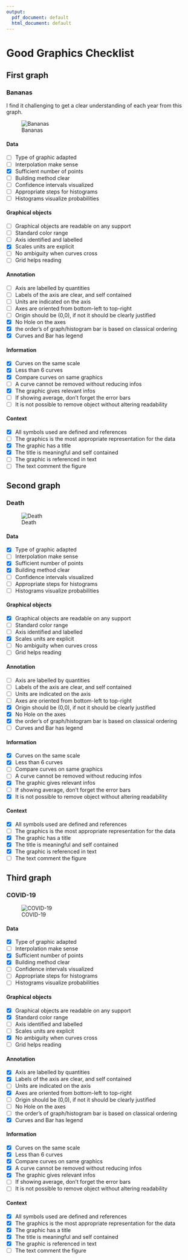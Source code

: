 ```yaml
---
output:
  pdf_document: default
  html_document: default
---
```


# Good Graphics Checklist

## First graph

### Bananas

I find it challenging to get a clear understanding of each year from this graph.

![Bananas](bananas.png)

#### Data

-   [ ] Type of graphic adapted
-   [ ] Interpolation make sense
-   [x] Sufficient number of points
-   [ ] Building method clear
-   [ ] Confidence intervals visualized
-   [ ] Appropriate steps for histograms
-   [ ] Histograms visualize probabilities

#### Graphical objects

-   [ ] Graphical objects are readable on any support
-   [ ] Standard color range
-   [ ] Axis identified and labelled
-   [x] Scales units are explicit
-   [ ] No ambiguity when curves cross
-   [ ] Grid helps reading

#### Annotation

-   [ ] Axis are labelled by quantities
-   [ ] Labels of the axis are clear, and self contained
-   [ ] Units are indicated on the axis
-   [ ] Axes are oriented from bottom-left to top-right
-   [ ] Origin should be (0,0), if not it should be clearly justified
-   [x] No Hole on the axes
-   [x] the order's of graph/histogram bar is based on classical ordering
-   [x] Curves and Bar has legend

#### Information

-   [x] Curves on the same scale
-   [x] Less than 6 curves
-   [x] Compare curves on same graphics
-   [ ] A curve cannot be removed without reducing infos
-   [x] The graphic gives relevant infos
-   [ ] If showing average, don't forget the error bars
-   [ ] It is not possible to remove object without altering readability

#### Context

-   [x] All symbols used are defined and references
-   [ ] The graphics is the most appropriate representation for the data
-   [x] The graphic has a title
-   [x] The title is meaningful and self contained
-   [ ] The graphic is referenced in text
-   [ ] The text comment the figure

## Second graph

### Death

![Death](gun-death.png)

#### Data

-   [x] Type of graphic adapted
-   [ ] Interpolation make sense
-   [x] Sufficient number of points
-   [x] Building method clear
-   [ ] Confidence intervals visualized
-   [ ] Appropriate steps for histograms
-   [ ] Histograms visualize probabilities

#### Graphical objects

-   [x] Graphical objects are readable on any support
-   [ ] Standard color range
-   [ ] Axis identified and labelled
-   [x] Scales units are explicit
-   [ ] No ambiguity when curves cross
-   [ ] Grid helps reading

#### Annotation

-   [ ] Axis are labelled by quantities
-   [ ] Labels of the axis are clear, and self contained
-   [ ] Units are indicated on the axis
-   [ ] Axes are oriented from bottom-left to top-right
-   [x] Origin should be (0,0), if not it should be clearly justified
-   [x] No Hole on the axes
-   [x] the order's of graph/histogram bar is based on classical ordering
-   [ ] Curves and Bar has legend

#### Information

-   [x] Curves on the same scale
-   [x] Less than 6 curves
-   [ ] Compare curves on same graphics
-   [ ] A curve cannot be removed without reducing infos
-   [x] The graphic gives relevant infos
-   [ ] If showing average, don't forget the error bars
-   [x] It is not possible to remove object without altering readability

#### Context

-   [x] All symbols used are defined and references
-   [ ] The graphics is the most appropriate representation for the data
-   [x] The graphic has a title
-   [x] The title is meaningful and self contained
-   [x] The graphic is referenced in text
-   [ ] The text comment the figure

## Third graph

### COVID-19

![COVID-19](COVID-19.png)

#### Data

-   [x] Type of graphic adapted
-   [ ] Interpolation make sense
-   [x] Sufficient number of points
-   [x] Building method clear
-   [ ] Confidence intervals visualized
-   [ ] Appropriate steps for histograms
-   [ ] Histograms visualize probabilities

#### Graphical objects

-   [x] Graphical objects are readable on any support
-   [x] Standard color range
-   [ ] Axis identified and labelled
-   [ ] Scales units are explicit
-   [x] No ambiguity when curves cross
-   [ ] Grid helps reading

#### Annotation

-   [x] Axis are labelled by quantities
-   [x] Labels of the axis are clear, and self contained
-   [ ] Units are indicated on the axis
-   [x] Axes are oriented from bottom-left to top-right
-   [ ] Origin should be (0,0), if not it should be clearly justified
-   [ ] No Hole on the axes
-   [ ] the order's of graph/histogram bar is based on classical ordering
-   [x] Curves and Bar has legend

#### Information

-   [x] Curves on the same scale
-   [x] Less than 6 curves
-   [x] Compare curves on same graphics
-   [x] A curve cannot be removed without reducing infos
-   [x] The graphic gives relevant infos
-   [ ] If showing average, don't forget the error bars
-   [ ] It is not possible to remove object without altering readability

#### Context

-   [x] All symbols used are defined and references
-   [x] The graphics is the most appropriate representation for the data
-   [x] The graphic has a title
-   [x] The title is meaningful and self contained
-   [x] The graphic is referenced in text
-   [ ] The text comment the figure
